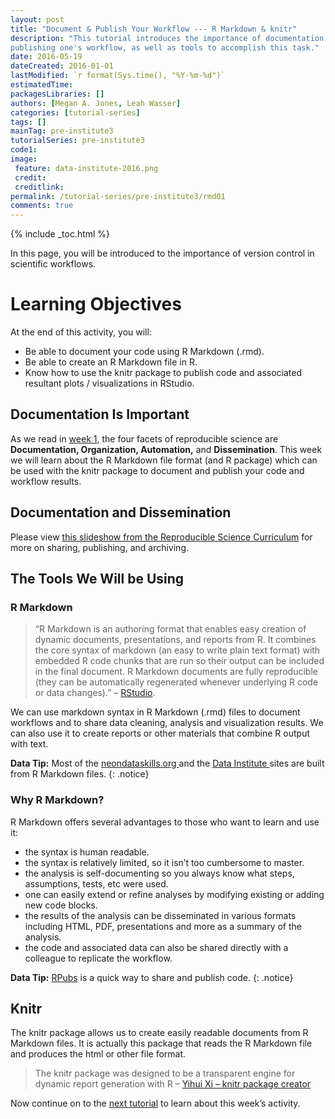 ```yaml
---
layout: post
title: "Document & Publish Your Workflow --- R Markdown & knitr"
description: "This tutorial introduces the importance of documentation & 
publishing one's workflow, as well as tools to accomplish this task."
date: 2016-05-19
dateCreated: 2016-01-01
lastModified: `r format(Sys.time(), "%Y-%m-%d")`
estimatedTime: 
packagesLibraries: []
authors: [Megan A. Jones, Leah Wasser]
categories: [tutorial-series]
tags: []
mainTag: pre-institute3
tutorialSeries: pre-institute3
code1: 
image:
 feature: data-institute-2016.png
 credit:
 creditlink:
permalink: /tutorial-series/pre-institute3/rmd01
comments: true
---
```


{% include _toc.html %}

In this page, you will be introduced to the importance of version control in 
scientific workflows. 

<div id="objectives" markdown="1">

# Learning Objectives
At the end of this activity, you will: 

* Be able to document your code using R Markdown (.rmd).
* Be able to create an R Markdown file in R.
* Know how to use the knitr package to publish code and associated resultant 
plots / visualizations in RStudio. 

</div>

## Documentation Is Important

As we read in 
<a href="http://neon-workwithdata.github.io/neon-data-institute-2016/tutorial-series/pre-institute1/rep-sci" target="_blank"> week 1</a>, 
the four facets of reproducible science are **Documentation, Organization, 
Automation,** and **Dissemination**. This week we will learn about the 
R Markdown file format (and R package) which can be used with the knitr package 
to document and publish your code and workflow results. 

## Documentation and Dissemination
Please view 
<a href="http://neon-workwithdata.github.io/slide-shows/share-publish-archive-slideshow.html" target= "_blank"> this slideshow from the Reproducible Science Curriculum</a> 
for more on sharing, publishing, and archiving. 

## The Tools We Will be Using

### R Markdown  

> “R Markdown is an authoring format that enables easy creation of dynamic 
documents, presentations, and reports from R. It combines the core syntax of 
markdown (an easy to write plain text format) with embedded R code chunks that 
are run so their output can be included in the final document. R Markdown 
documents are fully reproducible (they can be automatically regenerated whenever 
underlying R code or data changes). " 
-- <a href="http://rmarkdown.rstudio.com/" target="_blank">RStudio</a>. 

We can use markdown syntax in R Markdown (.rmd) files to document workflows and 
to share data cleaning, analysis and visualization results. We can also use it 
to create reports or other materials that combine R output with text. 

<i class="fa fa-star"></i> **Data Tip:** Most of the 
<a href="https://github.com/NEONInc/NEON-Data-Skills" target="_blank">neondataskills.org </a> 
and the 
<a href="https://github.com/NEON-WorkWithData/neon-data-institute-2016" target="_blank">Data Institute </a> 
sites are built from R Markdown files. 
{: .notice}


### Why R Markdown? 
R Markdown offers several advantages to those who want to learn and use it: 

* the syntax is human readable.
* the syntax is relatively limited, so it isn’t too cumbersome to master.
* the analysis is self-documenting so you always know what steps, assumptions, 
tests, etc were used.
* one can easily extend or refine analyses by modifying existing or adding new 
code blocks.
* the results of the analysis can be disseminated in various formats including 
HTML, PDF, presentations and more as a summary of the analysis. 
* the code and associated data can also be shared directly with a colleague to 
replicate the workflow. 

<i class="fa fa-star"></i> **Data Tip:** 
<a href="https://rpubs.com/" target= "_blank ">RPubs</a> 
is a quick way to share and publish code. 
{: .notice}

## Knitr
The knitr package allows us to create easily readable documents from R Markdown 
files. It is actually this package that reads the R Markdown file and produces the html
or other file format. 

>The knitr package was designed to be a transparent engine for dynamic report 
generation with R -- 
<a href="http://yihui.name/knitr/" target="_blank"> Yihui Xi -- knitr package creator</a>


Now continue on to the 
[next tutorial]({{site.baseurl}}/tutorial-series/pre-institute3/rmd-activity)
to learn about this week's activity. 
